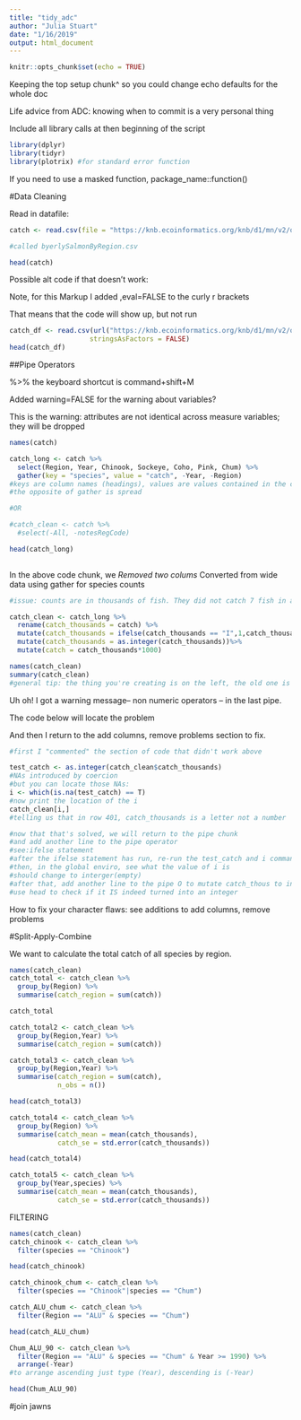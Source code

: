 ```yaml
---
title: "tidy_adc"
author: "Julia Stuart"
date: "1/16/2019"
output: html_document
---
```


```r
knitr::opts_chunk$set(echo = TRUE)
```
Keeping the top setup chunk^ so you could change echo defaults for the whole doc

Life advice from ADC: knowing when to commit is a very personal thing

Include all library calls at then beginning of the script
```r
library(dplyr)
library(tidyr)
library(plotrix) #for standard error function
```
If you need to use a masked function, package_name::function()


#Data Cleaning

Read in datafile:

```r
catch <- read.csv(file = "https://knb.ecoinformatics.org/knb/d1/mn/v2/object/df35b.302.1")

#called byerlySalmonByRegion.csv

head(catch)
```

Possible alt code if that doesn't work:

Note, for this Markup I added ,eval=FALSE to the curly r brackets

That means that the code will show up, but not run

```r
catch_df <- read.csv(url("https://knb.ecoinformatics.org/knb/d1/mn/v2/object/df35b.302.1", method = "libcurl"),
                    stringsAsFactors = FALSE)
head(catch_df)
```

##Pipe Operators

%>% the keyboard shortcut is command+shift+M 

Added warning=FALSE for the warning about variables? 

This is the warning: attributes are not identical across measure variables;
they will be dropped

```r
names(catch)

catch_long <- catch %>%
  select(Region, Year, Chinook, Sockeye, Coho, Pink, Chum) %>%
  gather(key = "species", value = "catch", -Year, -Region)
#keys are column names (headings), values are values contained in the columns
#the opposite of gather is spread

#OR 

#catch_clean <- catch %>%
  #select(-All, -notesRegCode)

head(catch_long)
  

```

In the above code chunk, we 
*Removed two colums
*Converted from wide data using gather for species counts



```r

#issue: counts are in thousands of fish. They did not catch 7 fish in all of Alaska

catch_clean <- catch_long %>%
  rename(catch_thousands = catch) %>%
  mutate(catch_thousands = ifelse(catch_thousands == "I",1,catch_thousands)) %>% 
  mutate(catch_thousands = as.integer(catch_thousands))%>%
  mutate(catch = catch_thousands*1000)

names(catch_clean)
summary(catch_clean)
#general tip: the thing you're creating is on the left, the old one is on the right

```
Uh oh! I got a warning message-- non numeric operators -- in the last pipe.

The code below will locate the problem

And then I return to the add columns, remove problems section to fix.

```r

#first I "commented" the section of code that didn't work above

test_catch <- as.integer(catch_clean$catch_thousands)
#NAs introduced by coercion
#but you can locate those NAs:
i <- which(is.na(test_catch) == T)
#now print the location of the i 
catch_clean[i,]
#telling us that in row 401, catch_thousands is a letter not a number

#now that that's solved, we will return to the pipe chunk
#and add another line to the pipe operator
#see:ifelse statement
#after the ifelse statement has run, re-run the test_catch and i commands
#then, in the global enviro, see what the value of i is
#should change to interger(empty)
#after that, add another line to the pipe O to mutate catch_thous to integers
#use head to check if it IS indeed turned into an integer 

```

How to fix your character flaws: see additions to add columns, remove problems






#Split-Apply-Combine

We want to calculate the total catch of all species by region.

```r
names(catch_clean)
catch_total <- catch_clean %>% 
  group_by(Region) %>%
  summarise(catch_region = sum(catch))

catch_total

catch_total2 <- catch_clean %>% 
  group_by(Region,Year) %>%
  summarise(catch_region = sum(catch))

catch_total3 <- catch_clean %>% 
  group_by(Region,Year) %>%
  summarise(catch_region = sum(catch),
            n_obs = n())

head(catch_total3)

catch_total4 <- catch_clean %>% 
  group_by(Region) %>%
  summarise(catch_mean = mean(catch_thousands),
            catch_se = std.error(catch_thousands))

head(catch_total4)

catch_total5 <- catch_clean %>% 
  group_by(Year,species) %>%
  summarise(catch_mean = mean(catch_thousands),
            catch_se = std.error(catch_thousands))


```

FILTERING

```r
names(catch_clean)
catch_chinook <- catch_clean %>%
  filter(species == "Chinook")

head(catch_chinook)

catch_chinook_chum <- catch_clean %>%
  filter(species == "Chinook"|species == "Chum")

catch_ALU_chum <- catch_clean %>%
  filter(Region == "ALU" & species == "Chum")

head(catch_ALU_chum)

Chum_ALU_90 <- catch_clean %>%
  filter(Region == "ALU" & species == "Chum" & Year >= 1990) %>%
  arrange(-Year)
#to arrange ascending just type (Year), descending is (-Year)

head(Chum_ALU_90)


```


#join jawns



